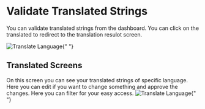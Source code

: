 # Validate Translated Strings
You can validate translated strings from the dashboard. You can click on the translated to redirect to the translation resulot screen. 


<Image
    src="/project-languages.png"
    alt="Translate Language"
    width={500}
    height={500}
/>{" "}


## Translated Screens
On this screen you can see your translated strings of specific language. Here you can edit if you want to change something and approve the changes. 
Here you can filter for your easy access. 
<Image
    src="/translation-validation.png"
    alt="Translate Language"
    width={500}
    height={500}
/>{" "}
